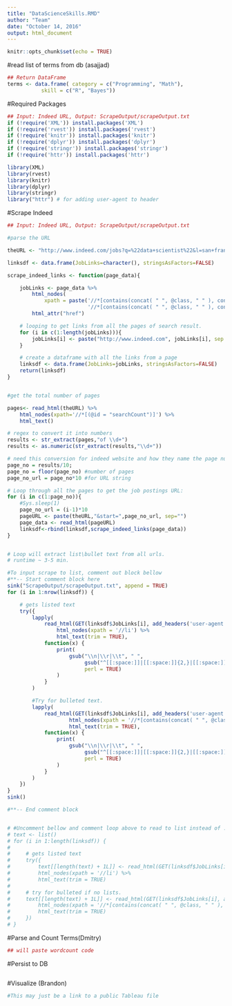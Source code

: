 ---
title: "DataScienceSkills.RMD"
author: "Team"
date: "October 14, 2016"
output: html_document
---

```{r setup, include=FALSE}
knitr::opts_chunk$set(echo = TRUE)
```


#read list of terms from db (asajjad)
```{r}



## Return DataFrame
terms <- data.frame( category = c("Programming", "Math"),
           skill = c("R", "Bayes"))
```



#Required Packages
```{r}
## Input: Indeed URL, Output: ScrapeOutput/scrapeOutput.txt
if (!require('XML')) install.packages('XML')
if (!require('rvest')) install.packages('rvest')
if (!require('knitr')) install.packages('knitr')
if (!require('dplyr')) install.packages('dplyr')
if (!require('stringr')) install.packages('stringr')
if (!require('httr')) install.packages('httr')

library(XML)
library(rvest)
library(knitr)
library(dplyr)
library(stringr)
library("httr") # for adding user-agent to header
```

#Scrape Indeed 
```{r}
## Input: Indeed URL, Output: ScrapeOutput/scrapeOutput.txt

#parse the URL

theURL <- "http://www.indeed.com/jobs?q=%22data+scientist%22&l=san+francisco"

linksdf <- data.frame(JobLinks=character(), stringsAsFactors=FALSE)

scrape_indeed_links <- function(page_data){

    jobLinks <- page_data %>%
        html_nodes(
            xpath = paste('//*[contains(concat( " ", @class, " " ), concat( " ", "jobtitle", " " ))]',
                          '//*[contains(concat( " ", @class, " " ), concat( " ", "turnstileLink", " " ))]')) %>%
        html_attr("href")

    # looping to get links from all the pages of search result.
    for (i in c(1:length(jobLinks))){
        jobLinks[i] <- paste("http://www.indeed.com", jobLinks[i], sep = "")
    }

    # create a dataframe with all the links from a page
    linksdf <- data.frame(JobLinks=jobLinks, stringsAsFactors=FALSE)
    return(linksdf)
}


#get the total number of pages

pages<- read_html(theURL) %>%
    html_nodes(xpath='//*[(@id = "searchCount")]') %>%
    html_text()

# regex to convert it into numbers
results <- str_extract(pages,"of \\d+")
results <- as.numeric(str_extract(results,"\\d+"))

# need this conversion for indeed website and how they name the page numbers.
page_no = results/10;
page_no = floor(page_no) #number of pages
page_no_url = page_no*10 #for URL string

# Loop through all the pages to get the job postings URL:
for (i in c(1:page_no)){
    #Sys.sleep(1)
    page_no_url = (i-1)*10
    pageURL <- paste(theURL,"&start=",page_no_url, sep="")
    page_data <- read_html(pageURL)
    linksdf<-rbind(linksdf,scrape_indeed_links(page_data))
}


# Loop will extract list\bullet text from all urls.
# runtime ~ 3-5 min.

#To input scrape to list, comment out block bellow
#**-- Start comment block here
sink("ScrapeOutput/scrapeOutput.txt", append = TRUE)
for (i in 1:nrow(linksdf)) {

    # gets listed text
    try({
        lapply(
            read_html(GET(linksdf$JobLinks[i], add_headers('user-agent' = 'r'))) %>%
                html_nodes(xpath = '//li') %>%
                html_text(trim = TRUE),
            function(x) {
                print(
                    gsub("\\n|\\r|\\t", " ",
                         gsub("^[[:space:]]|[[:space:]]{2,}|[[:space:]]$", "", x, perl = TRUE),
                         perl = TRUE)
                )
            }
        )

        #Try for bulleted text.
        lapply(
            read_html(GET(linksdf$JobLinks[i], add_headers('user-agent' = 'r'))) %>%
                    html_nodes(xpath = '//*[contains(concat( " ", @class, " " ), concat( " ", "bulleted", " " ))]') %>%
                    html_text(trim = TRUE),
            function(x) {
                print(
                    gsub("\\n|\\r|\\t", " ",
                         gsub("^[[:space:]]|[[:space:]]{2,}|[[:space:]]$", "", x, perl = TRUE),
                         perl = TRUE)
                )
            }
        )
    })
}
sink()

#**-- End comment block


# #Uncomment bellow and comment loop above to read to list instead of .txt file
# text <- list()
# for (i in 1:length(linksdf)) {
#
#     # gets listed text
#     try({
#         text[[length(text) + 1L]] <- read_html(GET(linksdf$JobLinks[i], add_headers('user-agent' = 'r'))) %>%
#         html_nodes(xpath = '//li') %>%
#         html_text(trim = TRUE)
#
#     # try for bulleted if no lists.
#     text[[length(text) + 1L]] <- read_html(GET(linksdf$JobLinks[i], add_headers('user-agent' = 'r'))) %>%
#         html_nodes(xpath = '//*[contains(concat( " ", @class, " " ), concat( " ", "bulleted", " " ))]') %>%
#         html_text(trim = TRUE)
#     })
# }

```


#Parse and Count Terms(Dmitry)
```{r}


## will paste wordcount code

```



#Persist to DB
```{r}



```


#Visualize (Brandon)
```{r}
#This may just be a link to a public Tableau file
```